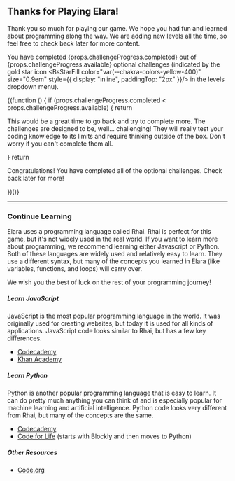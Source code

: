 
## Thanks for Playing Elara!

Thank you so much for playing our game. We hope you had fun and learned about programming
along the way. We are adding new levels all the time, so feel free to check back later for
more content.

You have completed <Badge fontSize="0.8em" colorScheme="yellow">{props.challengeProgress.completed} out of {props.challengeProgress.available}</Badge> optional challenges (indicated by the gold star icon
<BsStarFill color="var(--chakra-colors-yellow-400)" size="0.9em" style={{ display: "inline", paddingTop: "2px" }}/> in the levels dropdown menu).

{(function () {
    if (props.challengeProgress.completed < props.challengeProgress.available) {
        return <p>This would be a great time to go back and try to complete more. The challenges are designed to be, well... challenging! They will really test your coding knowledge to its limits and require thinking outside of the box. Don't worry if you can't complete them all.</p>
    }
    return <p>Congratulations! You have completed all of the optional challenges. Check back later for more!</p>
})()}


---

### Continue Learning

Elara uses a programming language called Rhai. Rhai is perfect for this game, but
it's not widely used in the real world. If you want to learn more about programming,
we recommend learning either Javascript or Python. Both of these languages are widely
used and relatively easy to learn. They use a different syntax, but many of the concepts
you learned in Elara (like variables, functions, and loops) will carry over.

We wish you the best of luck on the rest of your programming journey!

##### Learn JavaScript

JavaScript is the most popular programming language in the world. It was originally used for
creating websites, but today it is used for all kinds of applications. JavaScript code looks
similar to Rhai, but has a few key differences.

- [Codecademy](https://www.codecademy.com/learn/learn-javascript-fundamentals)
- [Khan Academy](https://www.khanacademy.org/computing/computer-programming/programming)


##### Learn Python

Python is another popular programming language that is easy to learn. It can do pretty much
anything you can think of and is especially popular for machine learning and artificial
intelligence. Python code looks very different from Rhai, but many of the concepts are
the same.

- [Codecademy](https://www.codecademy.com/catalog/language/python)
- [Code for Life](https://www.codeforlife.education/play/#) (starts with Blockly and then moves to Python)

##### Other Resources

- [Code.org](https://code.org/)
